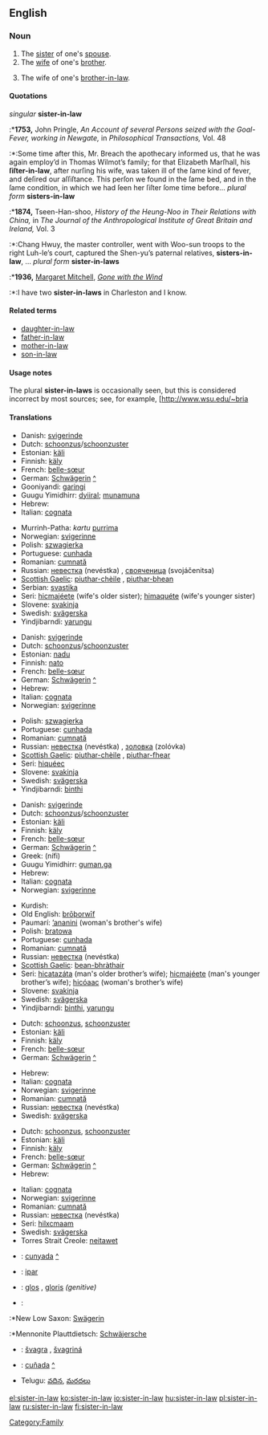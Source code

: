 ==English==

===Noun===
{{en-noun|sg=[[sister]]-[[in]]-[[law]]|pl=sisters-in-law}}

# The [[sister]] of one's [[spouse]].
# The [[wife]] of one's [[brother]].
# {{context|less common}} The wife of one's [[brother-in-law]].

====Quotations====
''singular'' '''sister-in-law'''
:*'''1753,''' John Pringle, ''An Account of several Persons seized with the Goal-Fever, working in Newgate,'' in ''Philosophical Transactions,'' Vol. 48
:*:Some time after this, Mr. Breach the apothecary informed us, that he was again employ’d in Thomas Wilmot’s family; for that Elizabeth Marſhall, his '''ſiſter-in-law''', after nurſing his wife, was taken ill of the ſame kind of fever, and deſired our aſſiſtance. This perſon we found in the ſame bed, and in the ſame condition, in which we had ſeen her ſiſter ſome time before...
''plural form'' '''sisters-in-law'''
:*'''1874,''' Tseen-Han-shoo, ''History of the Heung-Noo in Their Relations with China,'' in ''The Journal of the Anthropological Institute of Great Britain and Ireland,'' Vol. 3
:*:Chang Hwuy, the master controller, went with Woo-sun troops to the right Luh-le’s court, captured the Shen-yu’s paternal relatives, '''sisters-in-law''', ...
''plural form'' '''sister-in-laws'''
:*'''1936,''' [[w:Margaret Mitchell|Margaret Mitchell]], ''[[w:Gone with the Wind|Gone with the Wind]]''
:*:I have two '''sister-in-laws''' in Charleston and I know.

====Related terms====
*[[daughter-in-law]]
*[[father-in-law]]
*[[mother-in-law]]
*[[son-in-law]]

====Usage notes====
The plural '''sister-in-laws''' is occasionally seen, but this is considered incorrect by most sources; see, for example, [http://www.wsu.edu/~bria

====Translations====
{{trans-top|wife's sister}}
*Danish: [[svigerinde]]
*Dutch: [[schoonzus]]/[[schoonzuster]] {{f}}
*Estonian: [[käli]]
*Finnish: [[käly]]
*French: [[belle-sœur]] {{f}}
*German: [[Schwägerin]] {{f}} [[:de:Schwägerin|^]]
*Gooniyandi: [[garingi]]
*Guugu Yimidhirr: [[dyiiral]]; [[munamuna]] {{avoidance}}
*Hebrew: {{he-translation|גיסה|gisá|wv=גִּיסָה}} {{f}}
*Italian: [[cognata]] {{f}}
{{trans-mid}}
*Murrinh-Patha: ''kartu'' [[purrima]]
*Norwegian: [[svigerinne]] {{f}}
*Polish: [[szwagierka]] {{f}}
*Portuguese: [[cunhada]] {{f}}
*Romanian: [[cumnată]] {{f}}
*Russian: [[невестка]] (nevéstka) {{f}}, [[свояченица]] (svojáčenitsa) {{f}}
*[[Scottish Gaelic]]: [[piuthar-chèile]] {{f}}, [[piuthar-bhean]] {{f}}
*Serbian: [[svastika]] {{f}}
*Seri: [[hicmajeete|hicmajéete]] (wife's older sister); [[himaquete|himaquéte]] (wife's younger sister)
*Slovene: [[svakinja]] {{f}}
*Swedish: [[svägerska]] {{c}}
*Yindjibarndi: [[yarungu]]
{{trans-bottom}}

{{trans-top|husband's sister}}
*Danish: [[svigerinde]]
*Dutch: [[schoonzus]]/[[schoonzuster]] {{f}}
*Estonian: [[nadu]]
*Finnish: [[nato]]
*French: [[belle-sœur]] {{f}}
*German: [[Schwägerin]] {{f}} [[:de:Schwägerin|^]]
*Hebrew: {{he-translation|גיסה|gisá|wv=גִּיסָה}} {{f}}
*Italian: [[cognata]] {{f}}
*Norwegian: [[svigerinne]] {{f}}
{{trans-mid}}
*Polish: [[szwagierka]] {{f}}
*Portuguese: [[cunhada]] {{f}}
*Romanian: [[cumnată]] {{f}}
*Russian: [[невестка]] (nevéstka) {{f}}, [[золовка]] (zolóvka) {{f}}
*[[Scottish Gaelic]]: [[piuthar-chèile]] {{f}}, [[piuthar-fhear]] {{f}}
*Seri: [[hiqueec|hiquéec]]
*Slovene: [[svakinja]] {{f}}
*Swedish: [[svägerska]] {{c}}
*Yindjibarndi: [[binthi]]
{{trans-bottom}}

{{trans-top|brother's wife}}
*Danish: [[svigerinde]]
*Dutch: [[schoonzus]]/[[schoonzuster]] {{f}}
*Estonian: [[käli]]
*Finnish: [[käly]]
*French: [[belle-sœur]] {{f}}
*German: [[Schwägerin]] {{f}} [[:de:Schwägerin|^]]
*Greek: {{t+|el|νύφη|f|s}} (nífi)
*Guugu Yimidhirr: [[guman.ga]]
*Hebrew: {{he-translation|גיסה|gisá|wv=גִּיסָה}} {{f}}
*Italian: [[cognata]] {{f}}
*Norwegian: [[svigerinne]] {{f}}
{{trans-mid}}
*Kurdish: {{KUchar|[[براژن]]}}
*Old English: [[broþorwif|brōþorwīf]] {{n}}
*Paumarí: [[ʼananini]] {{f}} (woman's brother's wife)
*Polish: [[bratowa]] {{f}}
*Portuguese: [[cunhada]] {{f}}
*Romanian: [[cumnată]] {{f}}
*Russian: [[невестка]] (nevéstka) {{f}}
*[[Scottish Gaelic]]: [[bean-bhràthair]] {{f}}
*Seri: [[hicatazata|hicatazáta]] (man's older brother’s wife); [[hicmajeete|hicmajéete]] (man's younger brother’s wife); [[hicoaac|hicóaac]] (woman's brother’s wife)
*Slovene: [[svakinja]] {{f}}
*Swedish: [[svägerska]] {{c}}
*Yindjibarndi: [[binthi]], [[yarungu]]
{{trans-bottom}}

{{trans-top|wife's brother's wife}}
*Dutch: [[schoonzus]], [[schoonzuster]] {{f}}
*Estonian: [[käli]]
*Finnish: [[käly]]
*French: [[belle-sœur]] {{f}}
*German: [[Schwägerin]] {{f}} [[:de:Schwägerin|^]]
{{trans-mid}}
*Hebrew: {{he-translation|גיסה|gisá|wv=גִּיסָה}} {{f}}
*Italian: [[cognata]] {{f}}
*Norwegian: [[svigerinne]] {{f}}
*Romanian: [[cumnată]] {{f}}
*Russian: [[невестка]] (nevéstka) {{f}}
*Swedish: [[svägerska]] {{c}}
{{trans-bottom}}

{{trans-top|husband's brother's wife}}
*Dutch: [[schoonzus]], [[schoonzuster]] {{f}}
*Estonian: [[käli]]
*Finnish: [[käly]]
*French: [[belle-sœur]] {{f}}
*German: [[Schwägerin]] {{f}} [[:de:Schwägerin|^]]
*Hebrew: {{he-translation|גיסה|gisá|wv=גִּיסָה}} {{f}}
{{trans-mid}}
*Italian: [[cognata]] {{f}}
*Norwegian: [[svigerinne]] {{f}}
*Romanian: [[cumnată]] {{f}}
*Russian: [[невестка]] (nevéstka) {{f}}
*Seri: [[hilxcmaam]]
*Swedish: [[svägerska]] {{c}}
*Torres Strait Creole: [[neitawet]] {{context|eastern dialect}}
{{trans-bottom}}

{{checktrans}}
*{{ttbc|Catalan}}: [[cunyada]] {{f}} [[:ca:cunyada|^]]
*{{ttbc|Indonesian}}: [[ipar]]
*{{ttbc|Latin}}: [[glos]] {{f}}, [[gloris]] ''(genitive)''
*{{ttbc|Low German}}:
:*New Low Saxon: [[Swägerin]] {{f}}
:*Mennonite Plauttdietsch: [[Schwäjersche]] {{f}}
*{{ttbc|Slovak}}: [[švagra]] {{f}}, [[švagriná]] {{f}}
*{{ttbc|Spanish}}: [[cuñada]] {{f}} [[:es:cuñada|^]]
*Telugu: [[వదిన]], [[మరదలు]]

[[Category:Family]]

[[el:sister-in-law]]
[[ko:sister-in-law]]
[[io:sister-in-law]]
[[hu:sister-in-law]]
[[pl:sister-in-law]]
[[ru:sister-in-law]]
[[fi:sister-in-law]]
